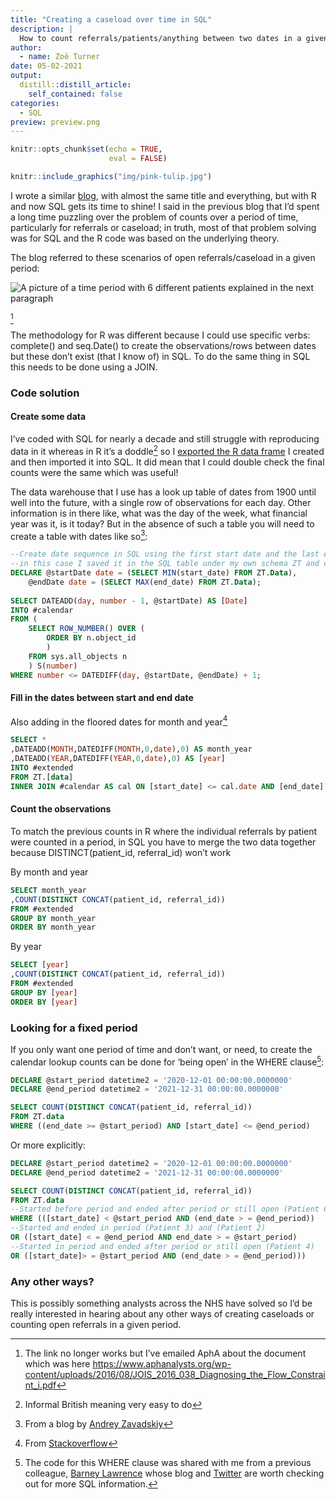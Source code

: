 ```yaml
---
title: "Creating a caseload over time in SQL"
description: |
  How to count referrals/patients/anything between two dates in a given period of time.
author:
  - name: Zoë Turner
date: 05-02-2021
output:
  distill::distill_article:
    self_contained: false
categories:
  - SQL
preview: preview.png 
---
```


```r
knitr::opts_chunk$set(echo = TRUE,
                      eval = FALSE)
```

```r
knitr::include_graphics("img/pink-tulip.jpg")
```

I wrote a similar [blog](https://lextuga007.github.io/PhilosopherAnalyst/posts/2021-05-01-creating-a-caseload-over-time-in-r/), with almost the same title and everything, but with R and now SQL gets its time to shine! I said in the previous blog that I'd spent a long time puzzling over the problem of counts over a period of time, particularly for referrals or caseload; in truth, most of that problem solving was for SQL and the R code was based on the underlying theory. 

The blog referred to these scenarios of open referrals/caseload in a given period:

<img src="img/caseload-logic.png" alt="A picture of a time period with 6 different patients explained in the next paragraph"/>

^[The link no longer works but I've emailed AphA about the document which was here <https://www.aphanalysts.org/wp-content/uploads/2016/08/JOIS_2016_038_Diagnosing_the_Flow_Constraint_i.pdf>]

The methodology for R was different because I could use specific verbs: complete() and seq.Date() to create the observations/rows between dates but these don't exist (that I know of) in SQL. To do the same thing in SQL this needs to be done using a JOIN.

### Code solution

#### Create some data

I've coded with SQL for nearly a decade and still struggle with reproducing data in it whereas in R it's a doddle^[Informal British meaning very easy to do] so I [exported the R data frame](https://github.com/Lextuga007/PhilosopherAnalyst/tree/main/docs/posts/2021-05-02-creating-a-caseload-over-time-in-sql/data) I created and then imported it into SQL. It did mean that I could double check the final counts were the same which was useful!

The data warehouse that I use has a look up table of dates from 1900 until well into the future, with a single row of observations for each day. Other information is in there like, what was the day of the week, what financial year was it, is it today? But in the absence of such a table you will need to create a table with dates like so^[From a blog by [Andrey Zavadskiy](http://andreyzavadskiy.com/2017/08/23/generating-date-sequence-with-sql-query/)]:

```sql
--Create date sequence in SQL using the first start date and the last end date from the data, 
--in this case I saved it in the SQL table under my own schema ZT and called the table Data
DECLARE @startDate date = (SELECT MIN(start_date) FROM ZT.Data),
    @endDate date = (SELECT MAX(end_date) FROM ZT.Data);
 
SELECT DATEADD(day, number - 1, @startDate) AS [Date]
INTO #calendar
FROM (
    SELECT ROW_NUMBER() OVER (
        ORDER BY n.object_id
        )
    FROM sys.all_objects n
    ) S(number)
WHERE number <= DATEDIFF(day, @startDate, @endDate) + 1;
```


#### Fill in the dates between start and end date

Also adding in the floored dates for month and year^[From [Stackoverflow](https://stackoverflow.com/questions/85373/floor-a-date-in-sql-server/85379)]

```sql
SELECT *
,DATEADD(MONTH,DATEDIFF(MONTH,0,date),0) AS month_year
,DATEADD(YEAR,DATEDIFF(YEAR,0,date),0) AS [year]
INTO #extended
FROM ZT.[data]
INNER JOIN #calendar AS cal ON [start_date] <= cal.date AND [end_date] > = cal.date
```


#### Count the observations

To match the previous counts in R where the individual referrals by patient were counted in a period, in SQL you have to merge the two data together because DISTINCT(patient_id, referral_id) won't work

By month and year

```sql
SELECT month_year
,COUNT(DISTINCT CONCAT(patient_id, referral_id))
FROM #extended
GROUP BY month_year
ORDER BY month_year
```

By year

```sql
SELECT [year]
,COUNT(DISTINCT CONCAT(patient_id, referral_id))
FROM #extended
GROUP BY [year]
ORDER BY [year]
```

### Looking for a fixed period

If you only want one period of time and don't want, or need, to create the calendar lookup counts can be done for 'being open' in the WHERE clause^[The code for this WHERE clause was shared with me from a previous colleague, [Barney Lawrence](https://barneylawrence.com/) whose blog and [Twitter](https://twitter.com/SQLBarney) are worth checking out for more SQL information.]:

```sql
DECLARE @start_period datetime2 = '2020-12-01 00:00:00.0000000'
DECLARE @end_period datetime2 = '2021-12-31 00:00:00.0000000'

SELECT COUNT(DISTINCT CONCAT(patient_id, referral_id))
FROM ZT.data
WHERE ((end_date >= @start_period) AND [start_date] <= @end_period)
```

Or more explicitly:

```sql
DECLARE @start_period datetime2 = '2020-12-01 00:00:00.0000000'
DECLARE @end_period datetime2 = '2021-12-31 00:00:00.0000000'

SELECT COUNT(DISTINCT CONCAT(patient_id, referral_id))
FROM ZT.data
--Started before period and ended after period or still open (Patient 6)
WHERE (([start_date] < @start_period AND (end_date > = @end_period)) 
--Started and ended in period (Patient 3) and (Patient 2)
OR ([start_date] < = @end_period AND end_date > = @start_period) 
--Started in period and ended after period or still open (Patient 4)
OR ([start_date]> = @start_period AND (end_date > = @end_period)))
```

### Any other ways?

This is possibly something analysts across the NHS have solved so I'd be really interested in hearing about any other ways of creating caseloads or counting open referrals in a given period.
